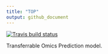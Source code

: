 ```yaml
---
title: "TOP"
output: github_document
---
```


[![Travis build status](https://travis-ci.org/kevinwang09/top.svg?branch=master)](https://travis-ci.org/kevinwang09/top)

Transferrable Omics Prediction model.
 
